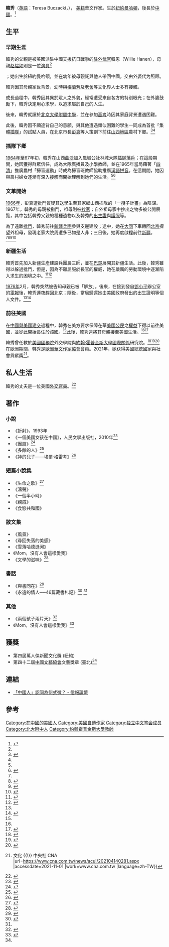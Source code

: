 {{blpsources|time=2018-12-30T04:59:48+00:00}}
{{primarysources|time=2018-12-30T04:59:48+00:00}}
{{Infobox writer
| 姓名     = 韓秀
| 圖像     = 
| 圖像大小 = 
| 圖像說明 = 
| 原文名稱 = Teresa Buczacki
| 本名     = 趙韞慧
| 筆名     = 韓秀
| 出生     = {{Bd|1946年|9月19日||}}
| 出生地點 = {{USA}}[[紐約|紐約]][[曼哈頓|曼哈頓]]
| 居處     = [[華盛頓哥倫比亞特區|華盛頓特區]]
| 職業     = 作家
| 國籍     = {{USA}}
| 種族     = 父系[[高加索人種|白人]]；母系[[漢人|華人]]
| 教育程度 = 
| 母校     = 
| 創作時期 = 
| 體裁     = 
| 主題     = 
| 文學運動 = 回憶文學、藝術文學
| 父母     = 韓恩（父）<br>趙韞如（母）
| 配偶     = 
| 子女     = 
| 親屬     = 
| 獎項     = 
| 簽名     =  
| 官方網站 = 
}}

'''韓秀'''（[[英語|英語]]：Teresa Buczacki，{{Bd|1946年|9月19日||}}）， [[美國人|美籍]]華文作家。生於[[紐約|紐約]][[曼哈頓|曼哈頓]]，後長於[[中國|中國]]。<ref>{{Cite web|url=http://id.loc.gov/authorities/names/nr92018654.html|title=Han, Xiu, 1946- - LC Linked Data Service|accessdate=2017-02-14|author=|date=|work=id.loc.gov|publisher=Library of Congress|archive-date=2017-02-14|archive-url=https://web.archive.org/web/20170214145441/http://id.loc.gov/authorities/names/nr92018654.html|dead-url=no}}</ref>

== 生平 ==
=== 早期生涯 ===
韓秀的父親是被美國派駐中國支援抗日戰爭的[[駐外武官|駐外武官]]韓恩（Willie Hanen），母親[[赵韫如|赵韫如]]則是一位[[演員|演員]]<ref name=":3" />{{cite news |title=赵韫如与谢伟思：爱是不能忘记的 |url=https://www.chinaqw.com/news/200610/23/49066.shtml |accessdate=2021-11-01 |work=中国侨网}}</ref>；她出生於紐約曼哈頓，並在幼年被母親託與他人帶回中國，交由外婆代为照顾。

韓秀因其母親家世背景，幼時與[[梅兰芳|梅蘭芳]]及[[老舍|老舍]]等文化界人士多有接觸。

成長過程中，韓秀因其異於眾人之外貌，經常遭受來自各方的特別眼光；在外婆鼓勵下，韓秀決定用心求學，以追求屬於自己的人生。

後來，韓秀就讀於[[北京大学附属中学|北京大學附屬中學]]，並在參加[[普通高等学校招生全国统一考试|高考]]時因其家庭背景遭遇困難。

此後，韓秀因不願違背自己的意願，與其他遭遇類似困難的學生一同成為首批「集體[[插队|插隊]]」的試點人員，在北京市長[[彭真|彭真]]等人策劃下前往[[山西省|山西地區]]農村下鄉。<ref name=":0">{{Citation|last=美国之音中文网|title=2011-03-30 时事大家谈(2/2): 我看中国：一个美国女孩的传奇|date=2011-03-30|url=https://www.youtube.com/watch?v=zv1AH5tp7go|accessdate=2017-02-14|archive-date=2017-02-15|archive-url=https://web.archive.org/web/20170215043933/https://www.youtube.com/watch?v=zv1AH5tp7go|dead-url=no}}</ref><ref name=":3" />

=== 插隊下鄉 ===
[[1964年|1964年]]至67年初，韓秀在山西[[曲沃县|曲沃]]加入鳳城公社林城大隊[[插队落户|插隊落戶]]；在這段期間，她因獲得群眾信任，成為大隊廣播員及小學教師，並在1965年當局藉著「[[四清运动|四清]]」推廣農村「掃盲運動」時成為掃盲班教師協助推廣[[汉语拼音|漢語拼音]]。在這期間，她因與農村婦女逐漸有深入接觸而開始理解到她們的生活。<ref name=":0" /><ref>{{Cite web|url=http://chinesewritersna.com/review/?page_id=35|title=韓秀的生命之歌 (姚嘉為) « chinesewritersna.com|accessdate=2017-02-14|work=chinesewritersna.com|language=en-US|archive-date=2017-02-15|archive-url=https://web.archive.org/web/20170215020940/http://chinesewritersna.com/review/?page_id=35|dead-url=no}}</ref>
=== 文革開始 ===
[[1966年|1966年]]，彭真遭批鬥質疑其送學生至其家鄉山西插隊的「一攬子計畫」為陰謀。1967年，韓秀的母親被揪鬥，祖母則被[[抄家|抄家]]；自外祖母家中抄出之物多被公開展覽，其中包括韓秀父親的種種遺物以及韓秀的[[出生證明書|出生證]]與[[护照|護照]]等。

為了遠離[[批鬥|批鬥]]，韓秀前往[[新疆兵团|新疆兵團]]參與支邊建設；途中，她在[[大同市|大同]]下車轉回[[北京市|北京]]探望外祖母，發現老家大院周遭多已物是人非；三日後，她再度啟程前往[[新疆维吾尔自治区|新疆]]。<ref name=":0" /><ref name=":1">{{Cite web|url=http://hk.apple.nextmedia.com/supplement/columnist/14873596/art/20150109/18995911|title=像韓秀這樣一個女孩子|accessdate=2017-02-14|work=Apple Daily 蘋果日報|archive-date=2017-02-14|archive-url=https://web.archive.org/web/20170214133855/http://hk.apple.nextmedia.com/supplement/columnist/14873596/art/20150109/18995911|dead-url=no}}</ref><ref>{{Cite web|url=http://www.books.com.tw/products/0010625547|title=長日將盡：我的北京故事|accessdate=2017-02-14|work=博客來|archive-date=2017-02-15|archive-url=https://web.archive.org/web/20170215022605/http://www.books.com.tw/products/0010625547|dead-url=no}}</ref><ref>{{Cite news|url=http://www.chinatimes.com/newspapers/20140215000750-260116|title=書 人物－韓秀穿梭兩岸 透過文學還原歷史真實|last=中時電子報|newspaper=中時電子報|accessdate=2017-02-14|language=zh-TW|archive-date=2017-02-15|archive-url=https://web.archive.org/web/20170215024400/http://www.chinatimes.com/newspapers/20140215000750-260116|dead-url=no}}</ref>

=== 新疆生活 ===
韓秀首先加入新疆生產建設兵團農三師，並在[[巴楚县|巴楚]]展開其新疆生活。此後，韓秀雖得以躲過批鬥，但是，因為不願屈服於長官的權威，她在嚴厲的勞動環境中逐漸陷入求生的困境之中。<ref>{{Cite web|url=http://www.books.com.tw/products/0010667538|title=亞果號的返航|accessdate=2017-02-14|work=博客來|archive-date=2017-02-15|archive-url=https://web.archive.org/web/20170215113802/http://www.books.com.tw/products/0010667538|dead-url=no}}</ref><ref>{{Cite web|url=http://wxs.hi2net.com/home/blog_read.asp?id=4948&blogid=84434|title=董桥：想起老舍——说韩秀 - 新书与评论 - 韩秀 - 文心专辑 Wenxinshe.ORG|accessdate=2017-02-14|work=wxs.hi2net.com|archive-url=https://web.archive.org/web/20170214160608/http://wxs.hi2net.com/home/blog_read.asp?id=4948&blogid=84434|archive-date=2017-02-14|dead-url=yes}}</ref>

[[1976年|1976年]]2月，韓秀突然被告知母親已被「解放」。後來，在接到發自[[邓小平|鄧小平]]辦公室的[[电报|電報]]後，韓秀連夜趕回北京；隨後，當局歸還她由美國政府發出的出生證明等個人文件。<ref name=":0" /><ref>{{Citation|last=美国之音中文网|title=2009-04-27 美国之音时事大家谈 (上) - 1 VOA Voice of America|date=2009-04-27|url=https://www.youtube.com/watch?v=aBoe6oXwCIc|accessdate=2017-02-14|archive-date=2017-02-15|archive-url=https://web.archive.org/web/20170215054127/https://www.youtube.com/watch?v=aBoe6oXwCIc|dead-url=no}}</ref>

=== 前往美國 ===

在[[中美建交|中國與美國建交]]過程中，韓秀在美方要求保障在華[[美國公民|美國公民]]之[[权利|權益]]下得以前往美國，並從此開始長住於該國。<ref name=":0" />此後，韓秀還將其母親接至美國生活。<ref name=":1" /><ref>{{Cite web|url=http://mjlsh.usc.cuhk.edu.hk/book.aspx?cid=6&tid=157&pid=2531|title=韩秀的故事|accessdate=2017-02-14|work=mjlsh.usc.cuhk.edu.hk|archive-date=2017-02-14|archive-url=https://web.archive.org/web/20170214160119/http://mjlsh.usc.cuhk.edu.hk/book.aspx?cid=6&tid=157&pid=2531|dead-url=no}}</ref>

韓秀曾任教於[[美国国务院|美國國務院]]外交學院與[[约翰·霍普金斯大学|約翰‧霍普金斯大學]][[國際關係學|國際關係]]研究院。<ref name=":2">{{Cite news|url=http://reading.udn.com/v2/bookDesc.do?id=57593|title=電子書〉折射|newspaper=udn 讀書吧|accessdate=2017-02-14|archive-date=2017-02-14|archive-url=https://web.archive.org/web/20170214151121/http://reading.udn.com/v2/bookDesc.do?id=57593|dead-url=no}}</ref><ref>{{Citation|last=cctecro|title=作家韓秀演講我們的時代|date=2010-07-13|url=https://www.youtube.com/watch?v=vkTu8WkePlc|accessdate=2017-02-14|archive-date=2017-02-14|archive-url=https://web.archive.org/web/20170214152056/https://www.youtube.com/watch?v=vkTu8WkePlc|dead-url=no}}</ref><ref>{{Cite web|url=http://www.books.com.tw/products/0010701741|title=尚未塵封的過往|accessdate=2017-02-14|work=博客來|archive-date=2017-02-15|archive-url=https://web.archive.org/web/20170215022608/http://www.books.com.tw/products/0010701741|dead-url=no}}</ref>在歐洲期間，韩秀是[[歐洲華文作家協會|歐洲華文作家協會]]會員。2021年，她获得美國總統國家與社會貢獻獎<ref>{{cite news |title=韓秀筆耕38年 獲美國總統國家與社會貢獻獎 {{!}} 文化 {{!}} 中央社 CNA |url=https://www.cna.com.tw/news/acul/202104140281.aspx |accessdate=2021-11-01 |work=www.cna.com.tw |language=zh-TW}}</ref>。

== 私人生活 ==
韓秀的丈夫是一位美國[[外交官|外交官員]]。<ref>{{Cite web|url=http://www.books.com.tw/products/0010510121|title=韓秀show上桌：一位外交官夫人宴客秘笈|accessdate=2017-02-14|work=博客來|archive-date=2017-02-15|archive-url=https://web.archive.org/web/20170215031026/http://www.books.com.tw/products/0010510121|dead-url=no}}</ref>

== 著作 ==

=== 小說 ===
* 《折射》，1993年
* 《一個美國女孩在中國》，人民文學出版社，2010年<ref>{{Cite book|url=https://www.amazon.com/American-girl-Mainland-China-Chinese/dp/7020079970|title=An American girl in Mainland China|last=xiu|first=mei han|date=2010-09-15|publisher=People's Literature Publishing House|year=|isbn=9787020079971|location=北京|pages=|language=zh|chapter=|access-date=2017-02-14|archive-date=2017-02-15|archive-url=https://web.archive.org/web/20170215024306/https://www.amazon.com/American-girl-Mainland-China-Chinese/dp/7020079970|dead-url=no}}</ref>
* 《團扇》<ref>{{Cite web|url=http://www.books.com.tw/products/0010505344|title=團扇|accessdate=2017-02-14|work=博客來|archive-date=2017-02-14|archive-url=https://web.archive.org/web/20170214154231/http://www.books.com.tw/products/0010505344|dead-url=no}}</ref>
* 《多餘的人》<ref>{{Cite web|url=http://www.books.com.tw/products/0010531011|title=多餘的人|accessdate=2017-02-14|work=博客來|archive-date=2017-02-15|archive-url=https://web.archive.org/web/20170215021514/http://www.books.com.tw/products/0010531011|dead-url=no}}</ref>
* 《神的兒子——埃爾‧格雷考》<ref>{{cite news |title=韓秀出版兩本新書 |url=https://www.worldjournal.com/wj/story/121250/5210245 |accessdate=2021-11-01 |work=世界新聞網 |language=zh-TW}}</ref>

=== 短篇小說集 ===
* 《生命之歌》<ref>{{Cite web|url=http://www.books.com.tw/products/0010742101|title=翻動書頁的聲音|accessdate=2017-02-14|work=博客來|archive-date=2017-02-14|archive-url=https://web.archive.org/web/20170214153524/http://www.books.com.tw/products/0010742101|dead-url=no}}</ref>
* 《濤聲》
* 《一個半小時》
* 《親戚》
* 《食慾共和國》

=== 散文集 ===
*《風景》
*《尋回失落的美感》
*《雪落哈德遜河》
*《Mom，沒有人會這樣愛我》
*《文學的滋味》<ref>{{Cite web|url=http://www.books.com.tw/products/0010591698|title=文學的滋味|accessdate=2017-02-14|work=博客來|archive-date=2017-02-15|archive-url=https://web.archive.org/web/20170215115802/http://www.books.com.tw/products/0010591698|dead-url=no}}</ref>

=== 書話 ===
*《與書同在》<ref>{{Cite web|url=http://www.books.com.tw/products/0010229936|title=與書同在|accessdate=2017-02-14|work=博客來|archive-date=2017-02-14|archive-url=https://web.archive.org/web/20170214154838/http://www.books.com.tw/products/0010229936|dead-url=no}}</ref>
*《永遠的情人──46篇藏書札記》<ref>{{Cite web|url=http://www.books.com.tw/products/0010533480|title=永遠的情人：46篇藏書札記|accessdate=2017-02-14|work=博客來|archive-date=2017-02-14|archive-url=https://web.archive.org/web/20170214154011/http://www.books.com.tw/products/0010533480|dead-url=no}}</ref> <ref name=":2" />

=== 其他 ===
* 《兩個孩子兩片天》<ref>{{Cite web|url=http://www.books.com.tw/products/0010331170|title=兩個孩子兩片天|accessdate=2017-02-14|work=博客來|archive-date=2017-02-14|archive-url=https://web.archive.org/web/20170214154815/http://www.books.com.tw/products/0010331170|dead-url=no}}</ref>
* 《Mom，沒有人會這樣愛我》<ref>{{Cite web|url=http://www.books.com.tw/products/0010406705|title=Mom，沒有人會這樣愛我|accessdate=2017-02-14|work=博客來|archive-date=2017-02-14|archive-url=https://web.archive.org/web/20170214154454/http://www.books.com.tw/products/0010406705|dead-url=no}}</ref>

== 獲獎 ==
* 第四屆萬人傑新聞文化獎 (紐約)
* 第四十二屆[[中國文藝協會|中國文藝協會]]文藝獎章 (臺北)<ref name=":2" />

== 連結 ==
* [https://forum.hkej.com/node/81013 「中國人」認同為何式微？ - 信報論壇] {{Wayback|url=https://forum.hkej.com/node/81013 |date=20170215031928 }}

== 參考 ==
{{Reflist|3}}

{{Authority control|TYP=p|LCCN=nr92018654|NLC=001038771|HKCAN=9811105129803406}}
{{DEFAULTSORT:han}}
[[Category:在中國的美國人|Category:在中國的美國人]]
[[Category:美國自傳作家|Category:美國自傳作家]]
[[Category:独立中文笔会成员|Category:独立中文笔会成员]]
[[Category:北大附中人|Category:北大附中人]]
[[Category:約翰霍普金斯大學教師|Category:約翰霍普金斯大學教師]]